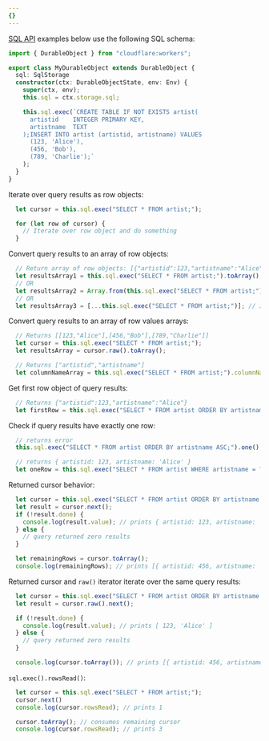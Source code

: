 ```yaml
---
{}
---
```



[SQL API](/durable-objects/api/storage-api/#exec) examples below use the following SQL schema:

```ts
import { DurableObject } from "cloudflare:workers";

export class MyDurableObject extends DurableObject {
  sql: SqlStorage
  constructor(ctx: DurableObjectState, env: Env) {
    super(ctx, env);
    this.sql = ctx.storage.sql;

    this.sql.exec(`CREATE TABLE IF NOT EXISTS artist(
      artistid    INTEGER PRIMARY KEY,
      artistname  TEXT
    );INSERT INTO artist (artistid, artistname) VALUES
      (123, 'Alice'),
      (456, 'Bob'),
      (789, 'Charlie');`
    );
  }
}
```

Iterate over query results as row objects:
```ts
  let cursor = this.sql.exec("SELECT * FROM artist;");

  for (let row of cursor) {
    // Iterate over row object and do something
  }
```

Convert query results to an array of row objects:
```ts
  // Return array of row objects: [{"artistid":123,"artistname":"Alice"},{"artistid":456,"artistname":"Bob"},{"artistid":789,"artistname":"Charlie"}]
  let resultsArray1 = this.sql.exec("SELECT * FROM artist;").toArray();
  // OR
  let resultsArray2 = Array.from(this.sql.exec("SELECT * FROM artist;"));
  // OR
  let resultsArray3 = [...this.sql.exec("SELECT * FROM artist;")]; // JavaScript spread syntax
```

Convert query results to an array of row values arrays:
```ts
  // Returns [[123,"Alice"],[456,"Bob"],[789,"Charlie"]]
  let cursor = this.sql.exec("SELECT * FROM artist;");
  let resultsArray = cursor.raw().toArray();

  // Returns ["artistid","artistname"]
  let columnNameArray = this.sql.exec("SELECT * FROM artist;").columnNames.toArray();
```

Get first row object of query results:
```ts
  // Returns {"artistid":123,"artistname":"Alice"}
  let firstRow = this.sql.exec("SELECT * FROM artist ORDER BY artistname DESC;").toArray()[0];
```

Check if query results have exactly one row:
```ts
  // returns error
  this.sql.exec("SELECT * FROM artist ORDER BY artistname ASC;").one();

  // returns { artistid: 123, artistname: 'Alice' }
  let oneRow = this.sql.exec("SELECT * FROM artist WHERE artistname = ?;", "Alice").one()
```

Returned cursor behavior:
```ts
  let cursor = this.sql.exec("SELECT * FROM artist ORDER BY artistname ASC;");
  let result = cursor.next();
  if (!result.done) {
    console.log(result.value); // prints { artistid: 123, artistname: 'Alice' }
  } else {
    // query returned zero results
  }

  let remainingRows = cursor.toArray();
  console.log(remainingRows); // prints [{ artistid: 456, artistname: 'Bob' },{ artistid: 789, artistname: 'Charlie' }]
```

Returned cursor and `raw()` iterator iterate over the same query results:
```ts
  let cursor = this.sql.exec("SELECT * FROM artist ORDER BY artistname ASC;");
  let result = cursor.raw().next();

  if (!result.done) {
    console.log(result.value); // prints [ 123, 'Alice' ]
  } else {
    // query returned zero results
  }

  console.log(cursor.toArray()); // prints [{ artistid: 456, artistname: 'Bob' },{ artistid: 789, artistname: 'Charlie' }]
```

`sql.exec().rowsRead()`:
```ts
  let cursor = this.sql.exec("SELECT * FROM artist;");
  cursor.next()
  console.log(cursor.rowsRead); // prints 1

  cursor.toArray(); // consumes remaining cursor
  console.log(cursor.rowsRead); // prints 3
```

